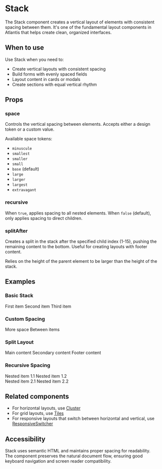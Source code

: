 
# Stack

The Stack component creates a vertical layout of elements with consistent
spacing between them. It's one of the fundamental layout components in Atlantis
that helps create clean, organized interfaces.

## When to use

Use Stack when you need to:

- Create vertical layouts with consistent spacing
- Build forms with evenly spaced fields
- Layout content in cards or modals
- Create sections with equal vertical rhythm

## Props

### space

Controls the vertical spacing between elements. Accepts either a design token or
a custom value.

Available space tokens:

- `minuscule`
- `smallest`
- `smaller`
- `small`
- `base` (default)
- `large`
- `larger`
- `largest`
- `extravagant`

### recursive

When `true`, applies spacing to all nested elements. When `false` (default),
only applies spacing to direct children.

### splitAfter

Creates a split in the stack after the specified child index (1-15), pushing the
remaining content to the bottom. Useful for creating layouts with footer
content.

Relies on the height of the parent element to be larger than the height of the
stack.

## Examples

### Basic Stack

<Canvas>
  <Stack>
    <Text>First item</Text>
    <Text>Second item</Text>
    <Text>Third item</Text>
  </Stack>
</Canvas>

### Custom Spacing

<Canvas>
  <Stack space="large">
    <Text>More space</Text>
    <Text>Between items</Text>
  </Stack>
</Canvas>

### Split Layout

<Canvas>
  <div style={{ height: "200px" }}>
    <Stack splitAfter={2}>
      <Text>Main content</Text>
      <Text>Secondary content</Text>
      <Text>Footer content</Text>
    </Stack>
  </div>
</Canvas>

### Recursive Spacing

<Canvas>
  <Stack space="large" recursive>
    <div>
      <Text>Nested item 1.1</Text>
      <Text>Nested item 1.2</Text>
    </div>
    <div>
      <Text>Nested item 2.1</Text>
      <Text>Nested item 2.2</Text>
    </div>
  </Stack>
</Canvas>

## Related components

- For horizontal layouts, use [Cluster](/components/Cluster)
- For grid layouts, use [Tiles](/components/Tiles)
- For responsive layouts that switch between horizontal and vertical, use
  [ResponsiveSwitcher](/components/ResponsiveSwitcher)

## Accessibility

Stack uses semantic HTML and maintains proper spacing for readability. The
component preserves the natural document flow, ensuring good keyboard navigation
and screen reader compatibility.

